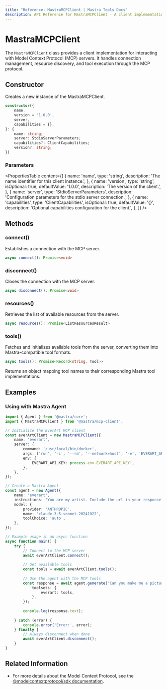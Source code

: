 ```yaml
---
title: "Reference: MastraMCPClient | Mastra Tools Docs"
description: API Reference for MastraMCPClient - A client implementation for the Model Context Protocol.
---
```


# MastraMCPClient

The `MastraMCPClient` class provides a client implementation for interacting with Model Context Protocol (MCP) servers. It handles connection management, resource discovery, and tool execution through the MCP protocol.

## Constructor

Creates a new instance of the MastraMCPClient.

```typescript
constructor({
    name,
    version = '1.0.0',
    server,
    capabilities = {},
}: {
    name: string;
    server: StdioServerParameters;
    capabilities?: ClientCapabilities;
    version?: string;
})
```

### Parameters

<PropertiesTable
  content={[
    {
      name: 'name',
      type: 'string',
      description: 'The name identifier for this client instance.',
    },
    {
      name: 'version',
      type: 'string',
      isOptional: true,
      defaultValue: '1.0.0',
      description: 'The version of the client.',
    },
    {
      name: 'server',
      type: 'StdioServerParameters',
      description: 'Configuration parameters for the stdio server connection.',
    },
    {
      name: 'capabilities',
      type: 'ClientCapabilities',
      isOptional: true,
      defaultValue: '{}',
      description: 'Optional capabilities configuration for the client.',
    },
  ]}
/>

## Methods

### connect()

Establishes a connection with the MCP server.

```typescript
async connect(): Promise<void>
```

### disconnect()

Closes the connection with the MCP server.

```typescript
async disconnect(): Promise<void>
```

### resources()

Retrieves the list of available resources from the server.

```typescript
async resources(): Promise<ListResourcesResult>
```

### tools()

Fetches and initializes available tools from the server, converting them into Mastra-compatible tool formats.

```typescript
async tools(): Promise<Record<string, Tool>>
```

Returns an object mapping tool names to their corresponding Mastra tool implementations.

## Examples

### Using with Mastra Agent

```typescript
import { Agent } from '@mastra/core';
import { MastraMCPClient } from '@mastra/mcp-client';

// Initialize the EverArt MCP client
const everArtClient = new MastraMCPClient({
    name: 'everart',
    server: {
        command: '/usr/local/bin/docker',
        args: ['run', '-i', '--rm', '--network=host', '-e', 'EVERART_API_KEY', 'mcp/everart'],
        env: {
            EVERART_API_KEY: process.env.EVERART_API_KEY!,
        },
    },
});

// Create a Mastra Agent
const agent = new Agent({
    name: 'everart',
    instructions: 'You are my artist. Include the url in your response.',
    model: {
        provider: 'ANTHROPIC',
        name: 'claude-3-5-sonnet-20241022',
        toolChoice: 'auto',
    },
});

// Example usage in an async function
async function main() {
    try {
        // Connect to the MCP server
        await everArtClient.connect();
        
        // Get available tools
        const tools = await everArtClient.tools();
        
        // Use the agent with the MCP tools
        const response = await agent.generate('Can you make me a picture of a dog?', {
            toolsets: {
                everart: tools,
            },
        });
        
        console.log(response.text);
        
    } catch (error) {
        console.error('Error:', error);
    } finally {
        // Always disconnect when done
        await everArtClient.disconnect();
    }
}
```

## Related Information

- For more details about the Model Context Protocol, see the [@modelcontextprotocol/sdk documentation](https://github.com/modelcontextprotocol/typescript-sdk).